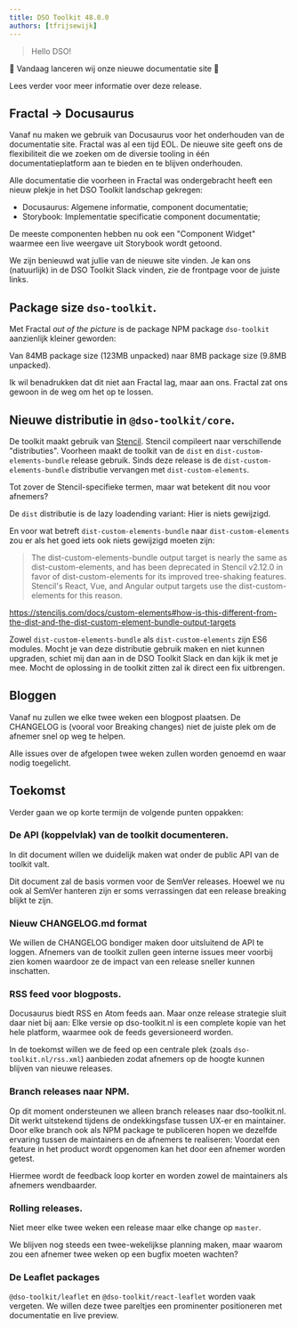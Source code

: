 ```yaml
---
title: DSO Toolkit 48.0.0
authors: [tfrijsewijk]
---
```


> Hello DSO!

🎊 Vandaag lanceren wij onze nieuwe documentatie site 🎉

Lees verder voor meer informatie over deze release.

<!--truncate-->

## Fractal -> Docusaurus

Vanaf nu maken we gebruik van Docusaurus voor het onderhouden van de documentatie site. Fractal was al een tijd EOL. De nieuwe site geeft ons de flexibiliteit die we zoeken om de diversie tooling in één documentatieplatform aan te bieden en te blijven onderhouden.

Alle documentatie die voorheen in Fractal was ondergebracht heeft een nieuw plekje in het DSO Toolkit landschap gekregen:

- Docusaurus: Algemene informatie, component documentatie;
- Storybook: Implementatie specificatie component documentatie;

De meeste componenten hebben nu ook een "Component Widget" waarmee een live weergave uit Storybook wordt getoond.

We zijn benieuwd wat jullie van de nieuwe site vinden. Je kan ons (natuurlijk) in de DSO Toolkit Slack vinden, zie de frontpage voor de juiste links.

## Package size `dso-toolkit`.

Met Fractal _out of the picture_ is de package NPM package `dso-toolkit` aanzienlijk kleiner geworden:

Van 84MB package size (123MB unpacked) naar 8MB package size (9.8MB unpacked).

Ik wil benadrukken dat dit niet aan Fractal lag, maar aan ons. Fractal zat ons gewoon in de weg om het op te lossen.

## Nieuwe distributie in `@dso-toolkit/core`.

De toolkit maakt gebruik van [Stencil](https://stenciljs.com). Stencil compileert naar verschillende "distributies". Voorheen maakt de toolkit van de `dist` en `dist-custom-elements-bundle` release gebruik. Sinds deze release is de `dist-custom-elements-bundle` distributie vervangen met `dist-custom-elements`.

Tot zover de Stencil-specifieke termen, maar wat betekent dit nou voor afnemers?

De `dist` distributie is de lazy loadending variant: Hier is niets gewijzigd.

En voor wat betreft `dist-custom-elements-bundle` naar `dist-custom-elements` zou er als het goed iets ook niets gewijzigd moeten zijn:

> The dist-custom-elements-bundle output target is nearly the same as dist-custom-elements, and has been deprecated in Stencil v2.12.0 in favor of dist-custom-elements for its improved tree-shaking features. Stencil's React, Vue, and Angular output targets use the dist-custom-elements for this reason.

https://stenciljs.com/docs/custom-elements#how-is-this-different-from-the-dist-and-the-dist-custom-element-bundle-output-targets

Zowel `dist-custom-elements-bundle` als `dist-custom-elements` zijn ES6 modules. Mocht je van deze distributie gebruik maken en niet kunnen upgraden, schiet mij dan aan in de DSO Toolkit Slack en dan kijk ik met je mee. Mocht de oplossing in de toolkit zitten zal ik direct een fix uitbrengen.

## Bloggen

Vanaf nu zullen we elke twee weken een blogpost plaatsen. De CHANGELOG is (vooral voor Breaking changes) niet de juiste plek om de afnemer snel op weg te helpen.

Alle issues over de afgelopen twee weken zullen worden genoemd en waar nodig toegelicht.

## Toekomst

Verder gaan we op korte termijn de volgende punten oppakken:

### De API (koppelvlak) van de toolkit documenteren.

In dit document willen we duidelijk maken wat onder de public API van de toolkit valt.

Dit document zal de basis vormen voor de SemVer releases. Hoewel we nu ook al SemVer hanteren zijn er soms verrassingen dat een release breaking blijkt te zijn.

### Nieuw CHANGELOG.md format

We willen de CHANGELOG bondiger maken door uitsluitend de API te loggen. Afnemers van de toolkit zullen geen interne issues meer voorbij zien komen waardoor ze de impact van een release sneller kunnen inschatten.

### RSS feed voor blogposts.

Docusaurus biedt RSS en Atom feeds aan. Maar onze release strategie sluit daar niet bij aan: Elke versie op dso-toolkit.nl is een complete kopie van het hele platform, waarmee ook de feeds geversioneerd worden.

In de toekomst willen we de feed op een centrale plek (zoals `dso-toolkit.nl/rss.xml`) aanbieden zodat afnemers op de hoogte kunnen blijven van nieuwe releases.

### Branch releases naar NPM.

Op dit moment ondersteunen we alleen branch releases naar dso-toolkit.nl. Dit werkt uitstekend tijdens de ondekkingsfase tussen UX-er en maintainer. Door elke branch ook als NPM package te publiceren hopen we dezelfde ervaring tussen de maintainers en de afnemers te realiseren: Voordat een feature in het product wordt opgenomen kan het door een afnemer worden getest.

Hiermee wordt de feedback loop korter en worden zowel de maintainers als afnemers wendbaarder.

### Rolling releases.

Niet meer elke twee weken een release maar elke change op `master`.

We blijven nog steeds een twee-wekelijkse planning maken, maar waarom zou een afnemer twee weken op een bugfix moeten wachten?

### De Leaflet packages

`@dso-toolkit/leaflet` en `@dso-toolkit/react-leaflet` worden vaak vergeten. We willen deze twee pareltjes een prominenter positioneren met documentatie en live preview.
